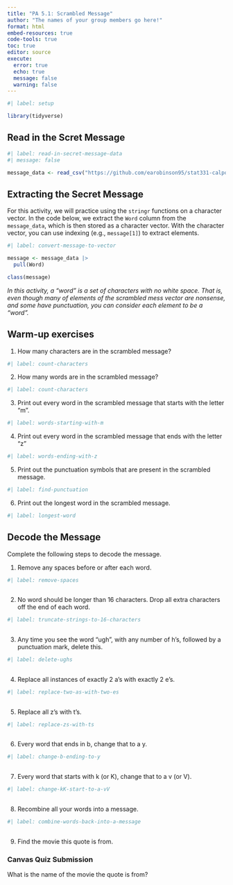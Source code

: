 ```yaml
---
title: "PA 5.1: Scrambled Message"
author: "The names of your group members go here!"
format: html
embed-resources: true
code-tools: true
toc: true
editor: source
execute: 
  error: true
  echo: true
  message: false
  warning: false
---
```


```r
#| label: setup

library(tidyverse)
```

## Read in the Scret Message

```r
#| label: read-in-secret-message-data
#| message: false

message_data <- read_csv("https://github.com/earobinson95/stat331-calpoly/raw/master/practice-activities/data/scrambled_message.txt")
```

## Extracting the Secret Message

For this activity, we will practice using the `stringr` functions on a 
character vector. In the code below, we extract the `Word` column from the 
`message_data`, which is then stored as a character vector. With the character
vector, you can use indexing (e.g., `message[1]`) to extract elements. 

```r
#| label: convert-message-to-vector

message <- message_data |> 
  pull(Word)

class(message)
```

*In this activity, a "word" is a set of characters with no white space. That is, even though many of elements of the scrambled mess vector are nonsense, and some have punctuation, you can consider each element to be a "word".*

## Warm-up exercises

<!-- The person who has the most pets starts as the Developer (typing and
listening to instructions from the Coder)!  -->

1.  How many characters are in the scrambled message?

```r
#| label: count-characters

```

2.  How many words are in the scrambled message?

```r
#| label: count-characters

```

3.  Print out every word in the scrambled message that starts with the letter "m".

```r
#| label: words-starting-with-m

```

<!-- Switch roles! Coder becomes Developer, Developer becomes Coder. -->

4.  Print out every word in the scrambled message that ends with the letter "z"

```r
#| label: words-ending-with-z

```

5.  Print out the punctuation symbols that are present in the scrambled message.

```r
#| label: find-punctuation

```

6.  Print out the longest word in the scrambled message.

```r
#| label: longest-word

```

<!-- Switch roles! Coder becomes Developer, Developer becomes Coder. -->

## Decode the Message

Complete the following steps to decode the message.

1.  Remove any spaces before or after each word.

```r
#| label: remove-spaces
 
```

2.  No word should be longer than 16 characters. Drop all extra characters off the end of each word.

```r
#| label: truncate-strings-to-16-characters
 
```

3.  Any time you see the word "ugh", with any number of h's, followed by a punctuation mark, delete this.

```r
#| label: delete-ughs
 
```

4.  Replace all instances of exactly 2 a's with exactly 2 e's.

```r
#| label: replace-two-as-with-two-es
 
```

<!-- Switch roles! Coder becomes Developer, Developer becomes Coder. -->

5.  Replace all z's with t's.

```r
#| label: replace-zs-with-ts
 
```

6.  Every word that ends in b, change that to a y.

```r
#| label: change-b-ending-to-y
 
```

7.  Every word that starts with k (or K), change that to a v (or V).

```r
#| label: change-kK-start-to-a-vV
 
```

8.  Recombine all your words into a message.

```r
#| label: combine-words-back-into-a-message
 
```

9.  Find the movie this quote is from.

### Canvas Quiz Submission

What is the name of the movie the quote is from?
